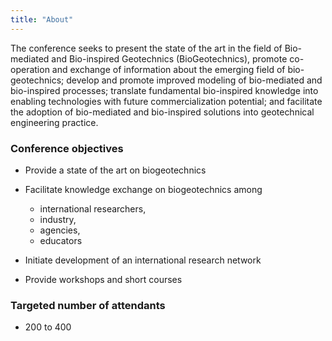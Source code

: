 ```yaml
---
title: "About"
---
```


The conference seeks to present the state of the art in the field of Bio-mediated and Bio-inspired Geotechnics (BioGeotechnics), promote co-operation and exchange of information about the emerging field of bio-geotechnics; develop and promote improved modeling of bio-mediated and bio-inspired processes; translate fundamental bio-inspired knowledge into enabling technologies with future commercialization potential; and facilitate the adoption of bio-mediated and bio-inspired solutions into geotechnical engineering practice.

### Conference objectives

* Provide a state of the art on biogeotechnics 

* Facilitate knowledge exchange on biogeotechnics among 
  * international researchers, 
  * industry, 
  * agencies, 
  * educators

* Initiate development of an international research network

* Provide workshops and short courses

### Targeted number of attendants

* 200 to 400
